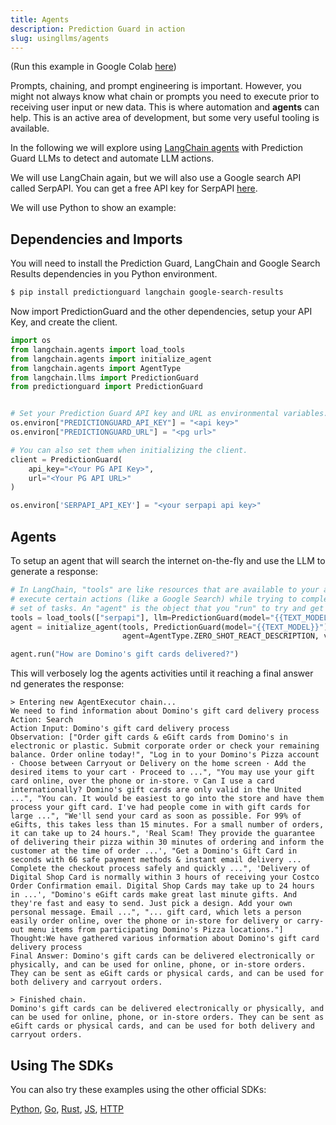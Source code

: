 ```yaml
---
title: Agents
description: Prediction Guard in action
slug: usingllms/agents
---
```


(Run this example in Google Colab
[here](https://drive.google.com/file/d/1w_pDpWh-J9N3pUXAvI2QyIDT2N4W62Gf/view?usp=sharing))

Prompts, chaining, and prompt engineering is important. However, you might not
always know what chain or prompts you need to execute prior to receiving user
input or new data. This is where automation and **agents** can help. This is an
active area of development, but some very useful tooling is available.

In the following we will explore using
[LangChain agents](https://python.langchain.com/en/latest/use_cases/personal_assistants.html)
with Prediction Guard LLMs to detect and automate LLM actions.

We will use LangChain again, but we will also use a Google search API called
SerpAPI. You can get a free API key for SerpAPI [here](https://serpapi.com/).

We will use Python to show an example:

## Dependencies and Imports

You will need to install the Prediction Guard, LangChain and Google Search Results
dependencies in you Python environment.

```bash
$ pip install predictionguard langchain google-search-results
```

Now import PredictionGuard and the other dependencies, setup your API Key, and
create the client.

```python
import os
from langchain.agents import load_tools
from langchain.agents import initialize_agent
from langchain.agents import AgentType
from langchain.llms import PredictionGuard
from predictionguard import PredictionGuard


# Set your Prediction Guard API key and URL as environmental variables.
os.environ["PREDICTIONGUARD_API_KEY"] = "<api key>"
os.environ["PREDICTIONGUARD_URL"] = "<pg url>"

# You can also set them when initializing the client.
client = PredictionGuard(
    api_key="<Your PG API Key>",
    url="<Your PG API URL>"
)

os.environ['SERPAPI_API_KEY'] = "<your serpapi api key>"
```

## Agents

To setup an agent that will search the internet on-the-fly and use the LLM to
generate a response:

```python copy
# In LangChain, "tools" are like resources that are available to your agent to
# execute certain actions (like a Google Search) while trying to complete a
# set of tasks. An "agent" is the object that you "run" to try and get a "Final Answer."
tools = load_tools(["serpapi"], llm=PredictionGuard(model="{{TEXT_MODEL}}"))
agent = initialize_agent(tools, PredictionGuard(model="{{TEXT_MODEL}}"),
                         agent=AgentType.ZERO_SHOT_REACT_DESCRIPTION, verbose=True)

agent.run("How are Domino's gift cards delivered?")
```

This will verbosely log the agents activities until it reaching a final answer
nd generates the response:

```
> Entering new AgentExecutor chain...
We need to find information about Domino's gift card delivery process
Action: Search
Action Input: Domino's gift card delivery process
Observation: ["Order gift cards & eGift cards from Domino's in electronic or plastic. Submit corporate order or check your remaining balance. Order online today!", "Log in to your Domino's Pizza account · Choose between Carryout or Delivery on the home screen · Add the desired items to your cart · Proceed to ...", "You may use your gift card online, over the phone or in-store. ▽ Can I use a card internationally? Domino's gift cards are only valid in the United ...", "You can. It would be easiest to go into the store and have them process your gift card. I've had people come in with gift cards for large ...", "We'll send your card as soon as possible. For 99% of eGifts, this takes less than 15 minutes. For a small number of orders, it can take up to 24 hours.", 'Real Scam! They provide the guarantee of delivering their pizza within 30 minutes of ordering and inform the customer at the time of order ...', "Get a Domino's Gift Card in seconds with 66 safe payment methods & instant email delivery ... Complete the checkout process safely and quickly ...", 'Delivery of Digital Shop Card is normally within 3 hours of receiving your Costco Order Confirmation email. Digital Shop Cards may take up to 24 hours in ...', "Domino's eGift cards make great last minute gifts. And they're fast and easy to send. Just pick a design. Add your own personal message. Email ...", "... gift card, which lets a person easily order online, over the phone or in-store for delivery or carry-out menu items from participating Domino's Pizza locations."]
Thought:We have gathered various information about Domino's gift card delivery process
Final Answer: Domino's gift cards can be delivered electronically or physically, and can be used for online, phone, or in-store orders. They can be sent as eGift cards or physical cards, and can be used for both delivery and carryout orders.

> Finished chain.
Domino's gift cards can be delivered electronically or physically, and can be used for online, phone, or in-store orders. They can be sent as eGift cards or physical cards, and can be used for both delivery and carryout orders.
```

## Using The SDKs

You can also try these examples using the other official SDKs:

[Python](/sdk-docs/software-development-kits/sd-ks),
[Go](/sdk-docs/software-development-kits/sd-ks),
[Rust](/sdk-docs/software-development-kits/sd-ks),
[JS](/sdk-docs/software-development-kits/sd-ks),
[HTTP](/api-reference)
